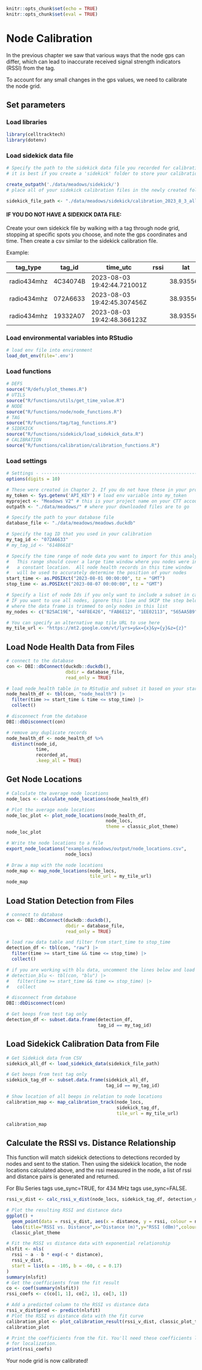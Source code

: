
```r
knitr::opts_chunk$set(echo = TRUE)
knitr::opts_chunk$set(eval = TRUE)
```

# Node Calibration

In the previous chapter we saw that various ways that the node gps can differ, which can lead to inaccurate received signal strength indicators (RSSI) from the tag.

To account for any small changes in the gps values, we need to calibrate the node grid. 

## Set parameters

### Load libraries

```r
library(celltracktech)
library(dotenv)
```
### Load sidekick data file
```r
# Specify the path to the sidekick data file you recorded for calibration
# it is best if you create a 'sidekick' folder to store your calibration file(s).

create_outpath('./data/meadows/sidekick/')
# place all of your sidekick calibration files in the newly created folder after running the above line of code

sidekick_file_path <- "./data/meadows/sidekick/calibration_2023_8_3_all.csv"
```

#### IF YOU DO NOT HAVE A SIDEKICK DATA FILE:

Create your own sidekick file by walking with a tag through node grid, stopping at specific spots you choose, and note the gps coordinates and time. Then create a csv similar to the sidekick calibration file.

Example:

|tag_type|tag_id|time_utc|rssi|lat|lon|heading|antenna_angle|
---------|------|--------|----|---|---|-------|-------------|
|radio434mhz|4C34074B|2023-08-03 19:42:44.721001Z||38.935561|-74.948195|24.273||
|radio434mhz|072A6633|2023-08-03 19:42:45.307456Z||38.935561|-74.948195|23.548||
|radio434mhz|19332A07|2023-08-03 19:42:48.366123Z||38.935569|-74.948195|15.840||

### Load environmental variables into RStudio
```r
# load env file into environment
load_dot_env(file='.env')
```

### Load functions
```r
# DEFS
source("R/defs/plot_themes.R")
# UTILS
source("R/functions/utils/get_time_value.R")
# NODE
source("R/functions/node/node_functions.R")
# TAG
source("R/functions/tag/tag_functions.R")
# SIDEKICK
source("R/functions/sidekick/load_sidekick_data.R")
# CALIBRATION
source("R/functions/calibration/calibration_functions.R")
```

### Load settings
```r
# Settings - ----------------------------------------------------------------
options(digits = 10)

# These were created in Chapter 2. If you do not have these in your project directory, go back and repeat Ch. 2.
my_token <- Sys.getenv('API_KEY') # load env variable into my_token
myproject <- "Meadows V2" # this is your project name on your CTT account, here we are using the CTT project 'Meadows V2'
outpath <- "./data/meadows/" # where your downloaded files are to go

# Specify the path to your database file
database_file <- "./data/meadows/meadows.duckdb"

# Specify the tag ID that you used in your calibration
my_tag_id <- "072A6633"
# my_tag_id <- "614B661E"

# Specify the time range of node data you want to import for this analysis
#   This range should cover a large time window where you nodes were in
#   a constant location.  All node health records in this time window
#   will be used to accurately determine the position of your nodes
start_time <- as.POSIXct("2023-08-01 00:00:00", tz = "GMT")
stop_time <- as.POSIXct("2023-08-07 00:00:00", tz = "GMT")

# Specify a list of node Ids if you only want to include a subset in calibration
# IF you want to use all nodes, ignore this line and SKIP the step below
# where the data frame is trimmed to only nodes in this list
my_nodes <- c("B25AC19E", "44F8E426", "FAB6E12", "1EE02113", "565AA5B9", "EE799439", "1E762CF3", "A837A3F4", "484ED33B")

# You can specify an alternative map tile URL to use here
my_tile_url <- "https://mt2.google.com/vt/lyrs=y&x={x}&y={y}&z={z}"
```

## Load Node Health Data from Files
```r
# connect to the database
con <- DBI::dbConnect(duckdb::duckdb(), 
                      dbdir = database_file, 
                      read_only = TRUE)

# load node_health table in to RStudio and subset it based on your start and stop times
node_health_df <- tbl(con, "node_health") |> 
  filter(time >= start_time & time <= stop_time) |>
  collect()

# disconnect from the database
DBI::dbDisconnect(con)

# remove any duplicate records
node_health_df <- node_health_df %>% 
  distinct(node_id, 
           time, 
           recorded_at, 
           .keep_all = TRUE)
```

## Get Node Locations
```r
# Calculate the average node locations
node_locs <- calculate_node_locations(node_health_df)

# Plot the average node locations
node_loc_plot <- plot_node_locations(node_health_df, 
                                     node_locs,
                                     theme = classic_plot_theme)
node_loc_plot

# Write the node locations to a file
export_node_locations("examples/meadows/output/node_locations.csv", 
                      node_locs)

# Draw a map with the node locations
node_map <- map_node_locations(node_locs, 
                               tile_url = my_tile_url)
node_map
```

## Load Station Detection from Files
```r
# connect to database
con <- DBI::dbConnect(duckdb::duckdb(), 
                      dbdir = database_file, 
                      read_only = TRUE)

# load raw data table and filter from start_time to stop_time
detection_df <- tbl(con, "raw") |> 
  filter(time >= start_time && time <= stop_time) |>
  collect()

# if you are working with blu data, uncomment the lines below and load data from the blu table
# detection_blu <- tbl(con, "blu") |>
#   filter(time >= start_time && time <= stop_time) |>
#   collect

# disconnect from database
DBI::dbDisconnect(con)

# Get beeps from test tag only
detection_df <- subset.data.frame(detection_df, 
                                  tag_id == my_tag_id)
```

## Load Sidekick Calibration Data from File
```r
# Get Sidekick data from CSV
sidekick_all_df <- load_sidekick_data(sidekick_file_path)

# Get beeps from test tag only
sidekick_tag_df <- subset.data.frame(sidekick_all_df, 
                                     tag_id == my_tag_id)

# Show location of all beeps in relation to node locations
calibration_map <- map_calibration_track(node_locs, 
                                         sidekick_tag_df, 
                                         tile_url = my_tile_url)

calibration_map
```

## Calculate the RSSI vs. Distance Relationship

This function will match sidekick detections to detections recorded by nodes and sent to the station. Then using the sidekick location, the node locations calculated above, and the rssi measured in the node, a list of rssi and distance pairs is generated and returned.

For Blu Series tags use_sync=TRUE, for 434 MHz tags use_sync=FALSE.

```r
rssi_v_dist <- calc_rssi_v_dist(node_locs, sidekick_tag_df, detection_df, use_sync = FALSE)

# Plot the resulting RSSI and distance data
ggplot() +
  geom_point(data = rssi_v_dist, aes(x = distance, y = rssi, colour = node_id)) +
  labs(title="RSSI vs. Distance",x="Distance (m)",y="RSSI (dBm)",colour="Node ID") +
  classic_plot_theme

# Fit the RSSI vs distance data with exponential relationship
nlsfit <- nls(
  rssi ~ a - b * exp(-c * distance),
  rssi_v_dist,
  start = list(a = -105, b = -60, c = 0.17)
)
summary(nlsfit)
# Get the coefficients from the fit result
co <- coef(summary(nlsfit))
rssi_coefs <- c(co[1, 1], co[2, 1], co[3, 1])

# Add a predicted column to the RSSI vs distance data
rssi_v_dist$pred <- predict(nlsfit)
# Plot the RSSI vs distance data with the fit curve
calibration_plot <- plot_calibration_result(rssi_v_dist, classic_plot_theme)
calibration_plot

# Print the coefficients from the fit. You'll need these coefficients later
# for localization.
print(rssi_coefs)
```

Your node grid is now calibrated!